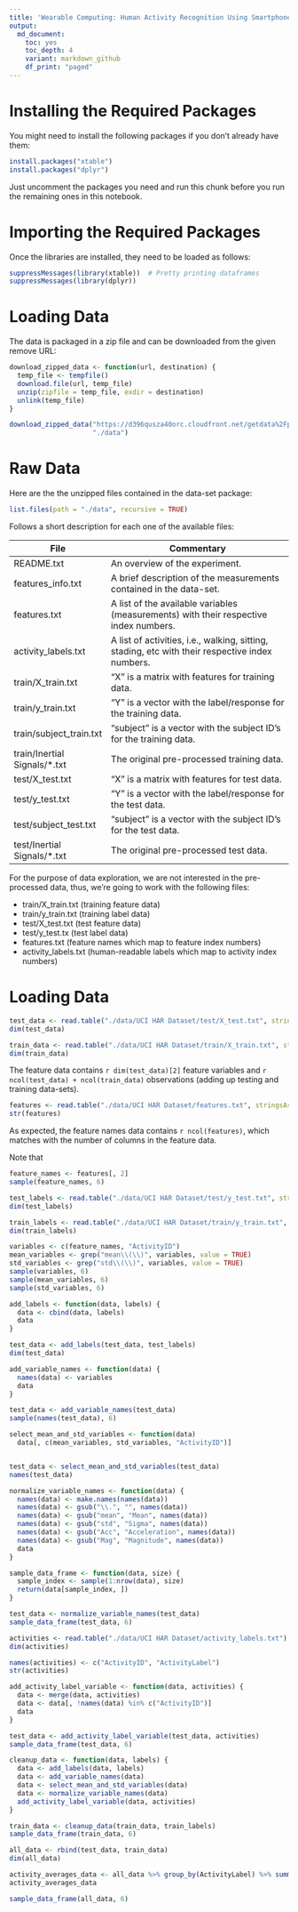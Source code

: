 ```yaml
---
title: 'Wearable Computing: Human Activity Recognition Using Smartphones'
output:
  md_document:
    toc: yes
    toc_depth: 4
    variant: markdown_github
    df_print: "paged"
---
```


# Installing the Required Packages

You might need to install the following packages if you don't already have them:

```r
install.packages("xtable")
install.packages("dplyr")
```

Just uncomment the packages you need and run this chunk before you run the remaining ones in this notebook.

# Importing the Required Packages

Once the libraries are installed, they need to be loaded as follows:

```r
suppressMessages(library(xtable))  # Pretty printing dataframes
suppressMessages(library(dplyr))
```

# Loading Data

The data is packaged in a zip file and can be downloaded from the given remove URL:

```r
download_zipped_data <- function(url, destination) {
  temp_file <- tempfile()
  download.file(url, temp_file)
  unzip(zipfile = temp_file, exdir = destination)
  unlink(temp_file)
}

download_zipped_data("https://d396qusza40orc.cloudfront.net/getdata%2Fprojectfiles%2FUCI%20HAR%20Dataset.zip",
                     "./data")
```

# Raw Data

Here are the the unzipped files contained in the data-set package:

```r
list.files(path = "./data", recursive = TRUE)
```

Follows a short description for each one of the available files:

|File                        |Commentary                                                                                     |
|----------------------------|-----------------------------------------------------------------------------------------------|
|README.txt                  |An overview of the experiment.                                                                 |
|features_info.txt           |A brief description of the measurements contained in the data-set.                             |    
|features.txt                |A list of the available variables (measurements) with their respective index numbers.          |
|activity_labels.txt         |A list of activities, i.e., walking, sitting, stading, etc with their respective index numbers.|
|train/X_train.txt           |"X" is a matrix with features for training data.                                               |
|train/y_train.txt           |"Y" is a vector with the label/response for the training data.                                 |
|train/subject_train.txt     |"subject" is a vector with the subject ID's for the training data.                             |
|train/Inertial Signals/*.txt|The original pre-processed training data.                                                      |
|test/X_test.txt             |"X" is a matrix with features for test data.                                                   |
|test/y_test.txt             |"Y" is a vector with the label/response for the test data.                                     |
|test/subject_test.txt       |"subject" is a vector with the subject ID's for the test data.                                 |
|test/Inertial Signals/*.txt |The original pre-processed test data.                                                          |

For the purpose of data exploration, we are not interested in the pre-processed data, thus, we're going to work with the following files:

* train/X_train.txt (training feature data)
* train/y_train.txt (training label data)
* test/X_test.txt (test feature data)
* test/y_test.tx (test label data)
* features.txt (feature names which map to feature index numbers)
* activity_labels.txt (human-readable labels which map to activity index numbers)

# Loading Data

```r
test_data <- read.table("./data/UCI HAR Dataset/test/X_test.txt", stringsAsFactors = FALSE)
dim(test_data)
```

```r
train_data <- read.table("./data/UCI HAR Dataset/train/X_train.txt", stringsAsFactors = FALSE)
dim(train_data)
```

The feature data contains `r dim(test_data)[2]` feature variables and `r ncol(test_data) + ncol(train_data)` observations (adding up testing and training data-sets).

```r
features <- read.table("./data/UCI HAR Dataset/features.txt", stringsAsFactors = FALSE)
str(features)
```

As expected, the feature names data contains `r ncol(features)`, which matches with the number of columns in the feature data.

Note that 

```r
feature_names <- features[, 2]
sample(feature_names, 6)
```


```r
test_labels <- read.table("./data/UCI HAR Dataset/test/y_test.txt", stringsAsFactors = FALSE)
dim(test_labels)
```

```r
train_labels <- read.table("./data/UCI HAR Dataset/train/y_train.txt", stringsAsFactors = FALSE)
dim(train_labels)
```

```r
variables <- c(feature_names, "ActivityID")
mean_variables <- grep("mean\\(\\)", variables, value = TRUE)
std_variables <- grep("std\\(\\)", variables, value = TRUE)
sample(variables, 6)
sample(mean_variables, 6)
sample(std_variables, 6)
```

```r
add_labels <- function(data, labels) {
  data <- cbind(data, labels)
  data
}

test_data <- add_labels(test_data, test_labels)
dim(test_data)
```


```r
add_variable_names <- function(data) {
  names(data) <- variables
  data
}

test_data <- add_variable_names(test_data)
sample(names(test_data), 6)
```

```r
select_mean_and_std_variables <- function(data)
  data[, c(mean_variables, std_variables, "ActivityID")]


test_data <- select_mean_and_std_variables(test_data)
names(test_data)
```

```r
normalize_variable_names <- function(data) {
  names(data) <- make.names(names(data))
  names(data) <- gsub("\\.", "", names(data))
  names(data) <- gsub("mean", "Mean", names(data))
  names(data) <- gsub("std", "Sigma", names(data))
  names(data) <- gsub("Acc", "Acceleration", names(data))
  names(data) <- gsub("Mag", "Magnitude", names(data))
  data
}

sample_data_frame <- function(data, size) {
  sample_index <- sample(1:nrow(data), size)
  return(data[sample_index, ])
}

test_data <- normalize_variable_names(test_data)
sample_data_frame(test_data, 6)
```

```r
activities <- read.table("./data/UCI HAR Dataset/activity_labels.txt")
dim(activities)
```

```r
names(activities) <- c("ActivityID", "ActivityLabel")
str(activities)
```
```r
add_activity_label_variable <- function(data, activities) {
  data <- merge(data, activities)
  data <- data[, !names(data) %in% c("ActivityID")]
  data
}

test_data <- add_activity_label_variable(test_data, activities)
sample_data_frame(test_data, 6)
```

```r
cleanup_data <- function(data, labels) {
  data <- add_labels(data, labels)
  data <- add_variable_names(data)
  data <- select_mean_and_std_variables(data)
  data <- normalize_variable_names(data)
  add_activity_label_variable(data, activities)
}

train_data <- cleanup_data(train_data, train_labels)
sample_data_frame(train_data, 6)
```

```r
all_data <- rbind(test_data, train_data)
dim(all_data)
```


```r
activity_averages_data <- all_data %>% group_by(ActivityLabel) %>% summarise_each(funs(mean))
activity_averages_data
```

```r
sample_data_frame(all_data, 6)
```

